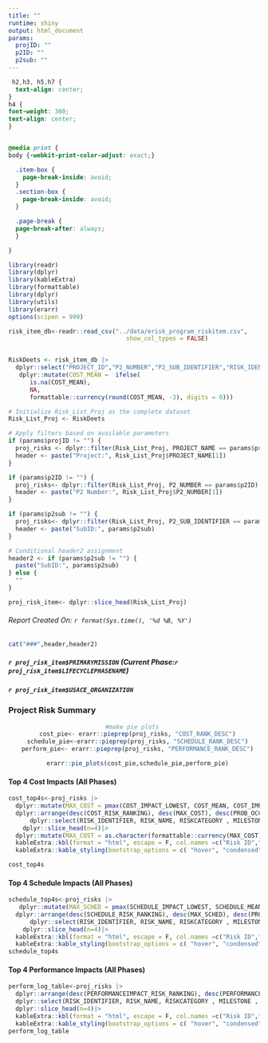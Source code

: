 ```yaml
---
title: ""
runtime: shiny
output: html_document
params:
  projID: ""
  p2ID: ""
  p2sub: ""
---
```


```css
 h2,h3, h5,h7 {
  text-align: center;
}
h4 {
font-weight: 300;
text-align: center;
}


@media print {
body {-webkit-print-color-adjust: exact;}

  .item-box {
    page-break-inside: avoid;
  }
  .section-box {
    page-break-inside: avoid;
  }

  .page-break {
  page-break-after: always;
  }

}
```

```r
library(readr)
library(dplyr) 
library(kableExtra) 
library(formattable)
library(dplyr)
library(utils)
library(erarr)
options(scipen = 999)

risk_item_db<-readr::read_csv("../data/erisk_program_riskitem.csv",
                                 show_col_types = FALSE)


RiskDeets <- risk_item_db |>
  dplyr::select("PROJECT_ID","P2_NUMBER","P2_SUB_IDENTIFIER","RISK_IDENTIFIER", "PROJECT_NAME","RISK_NAME","RISKCATEGORY","RISK_STATEMENT" ,"LIFECYCLEPHASENAME","MILESTONE","LIKELIHOOD","DISCIPLINE","PROB_OCCURRENCE", "PERFORMANCEIMPACT","PERFORMANCEIMPACT_IMPCT", "PERFORMANCE_RANK_DESC", "PERFORMANCEIMPACT_RISK_RANKING","COST_IMPACT_LOWEST","COST_MEAN","COST_IMPACT_HIGHEST", "COST_RANK_DESC","COST_RISK_RANKING","SCHEDULE_IMPACT_LOWEST","SCHEDULE_MEAN","SCHEDULE_IMPACT_HIGHEST", "SCHEDULE_RANK_DESC", "SCHEDULE_RISK_RANKING", "PRIMARYMISSION", "USACE_ORGANIZATION")|>
   dplyr::mutate(COST_MEAN =  ifelse(
      is.na(COST_MEAN), 
      NA, 
      formattable::currency(round(COST_MEAN, -3), digits = 0)))

```

```r
# Initialize Risk_List_Proj as the complete dataset
Risk_List_Proj <- RiskDeets

# Apply filters based on available parameters
if (params$projID != "") {
  proj_risks <- dplyr::filter(Risk_List_Proj, PROJECT_NAME == params$projID)
  header <- paste("Project:", Risk_List_Proj$PROJECT_NAME[1])
}

if (params$p2ID != "") {
  proj_risks<- dplyr::filter(Risk_List_Proj, P2_NUMBER == params$p2ID)
  header <- paste("P2 Number:", Risk_List_Proj$P2_NUMBER[1])
}

if (params$p2sub != "") {
  proj_risks<- dplyr::filter(Risk_List_Proj, P2_SUB_IDENTIFIER == params$p2sub)
  header <- paste("SubID:", params$p2sub)
}

# Conditional header2 assignment
header2 <- if (params$p2sub != "") {
  paste("SubID:", params$p2sub)
} else {
  ""
}

proj_risk_item<- dplyr::slice_head(Risk_List_Proj)
```

###### Report Created On: `r format(Sys.time(), '%d %B, %Y')`
```r

cat("###",header,header2)

```

##### `r proj_risk_item$PRIMARYMISSION` (Current Phase:`r proj_risk_item$LIFECYCLEPHASENAME`)
##### `r proj_risk_item$USACE_ORGANIZATION`
### Project Risk Summary 
<center>
```r
#make pie plots 
  cost_pie<- erarr::pieprep(proj_risks, "COST_RANK_DESC")
  schedule_pie<-erarr::pieprep(proj_risks, "SCHEDULE_RANK_DESC")
  perform_pie<- erarr::pieprep(proj_risks, "PERFORMANCE_RANK_DESC")

  erarr::pie_plots(cost_pie,schedule_pie,perform_pie)


```
</center>
#### Top 4 Cost Impacts (All Phases)
``` r
cost_top4s<-proj_risks |>
  dplyr::mutate(MAX_COST = pmax(COST_IMPACT_LOWEST, COST_MEAN, COST_IMPACT_HIGHEST))|>
  dplyr::arrange(desc(COST_RISK_RANKING), desc(MAX_COST), desc(PROB_OCCURRENCE))|>
      dplyr::select(RISK_IDENTIFIER, RISK_NAME, RISKCATEGORY , MILESTONE , LIKELIHOOD, MAX_COST) |>
    dplyr::slice_head(n=4)|>
  dplyr::mutate(MAX_COST = as.character(formattable::currency(MAX_COST)))|>
  kableExtra::kbl(format = "html", escape = F, col.names =c("Risk ID","Risk Name","Risk Category","Project Milestone","Likelihood", "Mean Cost Impact"), align="clcccc", row.names = FALSE)|>
  kableExtra::kable_styling(bootstrap_options = c( "hover", "condensed", "responsive"))

cost_top4s
```

#### Top 4 Schedule Impacts (All Phases)
``` r
schedule_top4s<-proj_risks |>
   dplyr::mutate(MAX_SCHED = pmax(SCHEDULE_IMPACT_LOWEST, SCHEDULE_MEAN, SCHEDULE_IMPACT_HIGHEST))|>
  dplyr::arrange(desc(SCHEDULE_RISK_RANKING), desc(MAX_SCHED), desc(PROB_OCCURRENCE))|>
      dplyr::select(RISK_IDENTIFIER, RISK_NAME, RISKCATEGORY , MILESTONE , LIKELIHOOD, MAX_SCHED) |>
    dplyr::slice_head(n=4)|>
  kableExtra::kbl(format = "html", escape = F, col.names =c("Risk ID","Risk Name","Risk Category","Project Milestone","Likelihood", "Mean Schedule Impact (Days)"), align="clcccc", row.names = FALSE)|>
  kableExtra::kable_styling(bootstrap_options = c( "hover", "condensed", "responsive"))
schedule_top4s
```



#### Top 4 Performance Impacts (All Phases)
``` r
perform_log_table<-proj_risks |>
  dplyr::arrange(desc(PERFORMANCEIMPACT_RISK_RANKING), desc(PERFORMANCEIMPACT_IMPCT), desc(PROB_OCCURRENCE))|>
  dplyr::select(RISK_IDENTIFIER, RISK_NAME, RISKCATEGORY , MILESTONE , LIKELIHOOD, PERFORMANCE_RANK_DESC) |>
  dplyr::slice_head(n=4)|>
  kableExtra::kbl(format = "html", escape = F, col.names =c("Risk ID","Risk Name","Risk Category","Project Milestone","Likelihood", "Performance Impact"), align="clcccc", row.names = FALSE)|>
  kableExtra::kable_styling(bootstrap_options = c( "hover", "condensed", "responsive"))
perform_log_table
```
